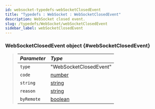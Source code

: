 ```yaml
---
id: websocket-typedefs-webSocketClosedEvent
title: "Typedefs : WebSocket : WebSocketClosedEvent"
description: WebSocket closed event.
slug: /typedefs/WebSocket/webSocketClosedEvent
sidebar_label: webSocketClosedEvent
---
```



### WebSocketClosedEvent <span className="info badge">object</span> {#webSocketClosedEvent}

> | <i className="fa-solid fa-hashtag"/> Parameter | <i className="fa-solid fa-font"/> Type                                                              |
> | :--------------------------------------------- | :-------------------------------------------------------------------------------------------------- |
> | `type`                                         | "WebSocketClosedEvent"                                                                              |
> | `code`                                         | [number](https://developer.mozilla.org/en-US/docs/Web/JavaScript/Reference/Global_Objects/Number)   |
> | `string`                                       | [string](https://developer.mozilla.org/en-US/docs/Web/JavaScript/Reference/Global_Objects/String)   |
> | `reason`                                       | [string](https://developer.mozilla.org/en-US/docs/Web/JavaScript/Reference/Global_Objects/String)   |
> | `byRemote`                                     | [boolean](https://developer.mozilla.org/en-US/docs/Web/JavaScript/Reference/Global_Objects/Boolean) |
